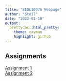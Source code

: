 ```yaml
---
title: "BIOL1007A Webpage"
author: "Steil"
date: "2023-01-10"
output:
  prettydoc::html_pretty:
    theme: cayman
    highlight: github
---
```


## Assignments

[Assignment 1](Assignment_1.html)   
[Assignment 2](Assignment_2.html)

